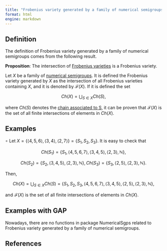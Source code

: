 ```yaml
---
title: "Frobenius variety generated by a family of numerical semigroups"
format: html
engine: markdown
---
```


<!-- Definición de Num. Sem. -->

## Definition

The definition of Frobenius variety generated by a family of numerical semigroups comes from the following result.

::: {.callout-note appearance="minimal"}
$\textbf{Proposition}$: The intersection of [Frobenius varieties](Frobenius-variety.qmd) is a Frobenius variety.
:::

Let $X$ be a family of [numerical semigroups](../Basic-concepts/Numerical-semigroup.qmd). It is defined the Frobenius variety generated by $X$ as the intersection of all Frobenius varieties containing $X$, and it is denoted by $\mathcal{F}(X)$. If it is defined the set

$$
Ch(X) = \bigcup_{S \in X} Ch(S),
$$

where $Ch(S)$ denotes the [chain associated to S](Chain-associated-NS.qmd), it can be proven that $\mathcal{F}(X)$ is the set of all finite intersections of elements in $Ch(X)$.

## Examples

$\circ$ Let $X = \{\langle 4,5,6 \rangle, \langle 3,4 \rangle, \langle 2, 7 \rangle\} = \{S_1, S_2, S_3\}$. It is easy to check that

$$
Ch(S_1) = \{S_1, \langle 4,5,6,7 \rangle, \langle 3,4,5 \rangle, \langle 2,3 \rangle, \mathbb{N}\},
$$

$$
Ch(S_2) = \{S_2, \langle 3,4,5 \rangle, \langle 2,3 \rangle, \mathbb{N}\},  Ch(S_3) = \{S_3, \langle 2,5 \rangle, \langle 2,3 \rangle, \mathbb{N}\}.
$$

Then,

$$
Ch(X) = \bigcup_{S \in X} Ch(S) = \{S_1, S_2, S_3, \langle 4,5,6,7 \rangle, \langle 3,4,5 \rangle, \langle 2,5 \rangle, \langle 2,3 \rangle, \mathbb{N} \},
$$

and $\mathcal{F}(X)$ is the set of all finite intersections of elements in $Ch(X)$.

## Examples with GAP

Nowadays, there are no functions in package NumericalSgps related to Frobenius variety generated by a family of numerical semigroups.

## References
